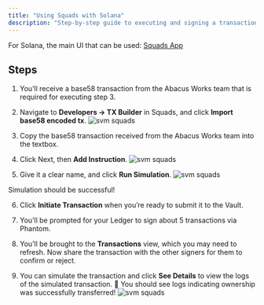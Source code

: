 ```yaml
---
title: "Using Squads with Solana"
description: "Step-by-step guide to executing and signing a transaction in the Squads App on Solana"
---
```


For Solana, the main UI that can be used: [Squads App](https://app.squads.so/)

## Steps

1. You’ll receive a base58 transaction from the Abacus Works team that is required for executing step 3.

2. Navigate to **Developers → TX Builder** in Squads, and click **Import base58 encoded tx**.
   ![svm squads](/images/docs/guides/squads/svm-squads1.png)

3. Copy the base58 transaction received from the Abacus Works team into the textbox.

4. Click Next, then **Add Instruction**.
   ![svm squads](/images/docs/guides/squads/svm-squads2.png)

5. Give it a clear name, and click **Run Simulation**.
   ![svm squads](/images/docs/guides/squads/svm-squads3.png)

<Check> Simulation should be successful! </Check>

6. Click **Initiate Transaction** when you’re ready to submit it to the Vault.

7. You’ll be prompted for your Ledger to sign about 5 transactions via Phantom.

8. You’ll be brought to the **Transactions** view, which you may need to refresh. Now share the transaction with the other signers for them to confirm or reject.

9. You can simulate the transaction and click **See Details** to view the logs of the simulated transaction. 🎉 You should see logs indicating ownership was successfully transferred!
   ![svm squads](/images/docs/guides/squads/svm-squads4.png)
